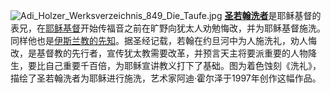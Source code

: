 [[File:Adi_Holzer_Werksverzeichnis_849_Die_Taufe.jpg|left]]
'''[[圣若翰洗者|圣若翰洗者]]'''是耶稣基督的表兄，在[[耶稣基督|耶稣基督]]开始传福音之前在旷野向犹太人劝勉悔改，并为耶稣基督施洗。同样他也是[[伊斯兰教的先知|伊斯兰教的先知]]。据圣经记载，若翰在约旦河中为人施洗礼，劝人悔改，是基督教的先行者，宣传犹太教需要改革，并预言天主将要派重要的人物降生，要比自己重要千百倍，为耶稣宣讲教义打下了基础。图为着色蚀刻《洗礼》，描绘了圣若翰洗者为耶稣进行施洗，艺术家阿迪·霍尔泽于1997年创作这幅作品。